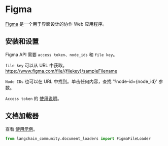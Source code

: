 # Figma

[Figma](https://www.figma.com/) 是一个用于界面设计的协作 Web 应用程序。

## 安装和设置

Figma API 需要 `access token`、`node_ids` 和 `file key`。

`file key` 可以从 URL 中获取。https://www.figma.com/file/{filekey}/sampleFilename

`Node IDs` 也可以在 URL 中找到。单击任何内容，查找 '?node-id={node_id}' 参数。

`Access token` 的 [使用说明](https://help.figma.com/hc/en-us/articles/8085703771159-Manage-personal-access-tokens)。

## 文档加载器

查看 [使用示例](/docs/integrations/document_loaders/figma)。

```python
from langchain_community.document_loaders import FigmaFileLoader
```